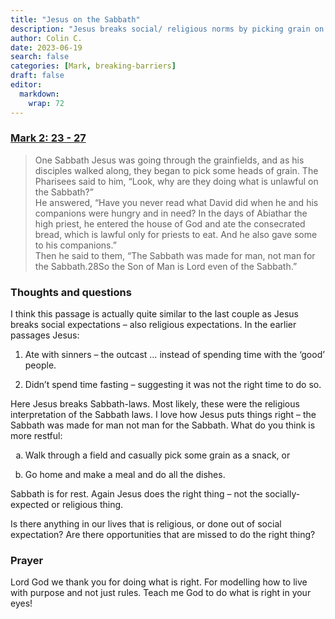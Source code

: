 ```yaml
---
title: "Jesus on the Sabbath"
description: "Jesus breaks social/ religious norms by picking grain on the Sabbath."
author: Colin C.
date: 2023-06-19
search: false
categories: [Mark, breaking-barriers]
draft: false
editor: 
  markdown: 
    wrap: 72
---
```


### [Mark 2: 23 - 27](https://www.bible.com/bible/111/MRK.2.NIV)

> One Sabbath Jesus was going through the grainfields, and as his disciples walked along, they began to pick some heads of grain. The Pharisees said to him, “Look, why are they doing what is unlawful on the Sabbath?”\
He answered, “Have you never read what David did when he and his companions were hungry and in need? In the days of Abiathar the high priest, he entered the house of God and ate the consecrated bread, which is lawful only for priests to eat. And he also gave some to his companions.”\
Then he said to them, “The Sabbath was made for man, not man for the Sabbath.28So the Son of Man is Lord even of the Sabbath.”

### Thoughts and questions

I think this passage is actually quite similar to the last couple as Jesus breaks social expectations -- also religious expectations.  In the earlier passages Jesus:

1. Ate with sinners -- the outcast ... instead of spending time with the 'good' people.  

2. Didn't spend time fasting -- suggesting it was not the right time to do so.  

Here Jesus breaks Sabbath-laws.  Most likely, these were the religious interpretation of the Sabbath laws.  I love how Jesus puts things right -- the Sabbath was made for man not man for the Sabbath. What do you think is more restful: 

a) Walk through a field and casually pick some grain as a snack, or 

b) Go home and make a meal and do all the dishes. 

Sabbath is for rest.  Again Jesus does the right thing -- not the socially-expected or religious thing.  

Is there anything in our lives that is religious, or done out of social expectation?  Are there opportunities that are missed to do the right thing?


### Prayer

Lord God we thank you for doing what is right.  For modelling how to live with purpose and not just rules. Teach me God to do what is right in your eyes! 


